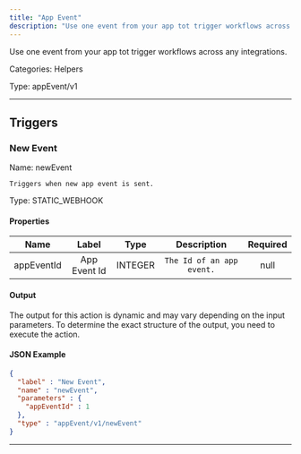 ```yaml
---
title: "App Event"
description: "Use one event from your app tot trigger workflows across any integrations."
---
```


Use one event from your app tot trigger workflows across any integrations.


Categories: Helpers


Type: appEvent/v1

<hr />






## Triggers


### New Event
Name: newEvent

`Triggers when new app event is sent.`

Type: STATIC_WEBHOOK

#### Properties

|      Name       |      Label     |     Type     |     Description     | Required |
|:---------------:|:--------------:|:------------:|:-------------------:|:--------:|
| appEventId | App Event Id | INTEGER | `The Id of an app event.` | null |


#### Output

The output for this action is dynamic and may vary depending on the input parameters. To determine the exact structure of the output, you need to execute the action.

#### JSON Example
```json
{
  "label" : "New Event",
  "name" : "newEvent",
  "parameters" : {
    "appEventId" : 1
  },
  "type" : "appEvent/v1/newEvent"
}
```


<hr />

